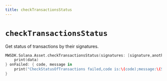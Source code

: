 ```yaml
---
title: checkTransactionsStatus
---
```


# `checkTransactionsStatus`

Get status of transactions by their signatures.
```swift
MWSDK.Solana.Asset.checkTransactionsStatus(signatures: [signature,another_signature]) { data in
    print(data)
} onFailed: { code, message in
    print("CheckStatusOfTransactions failed,code is:\(code);message:\(String(describing: message))")
}
```
